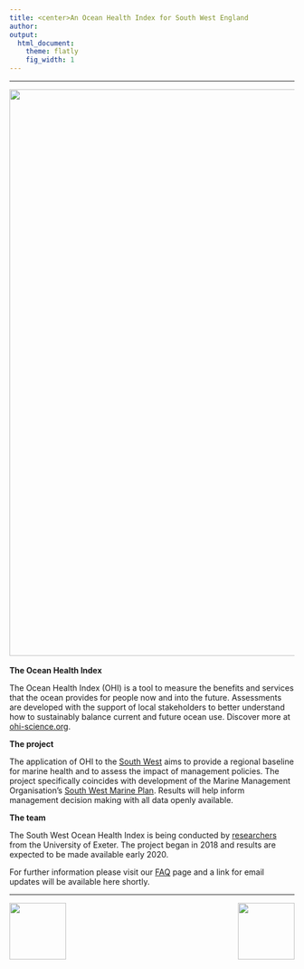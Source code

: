 ```yaml
---
title: <center>An Ocean Health Index for South West England
author:  
output:
  html_document:
    theme: flatly
    fig_width: 1
---
```

---

<center><img src="images/Porthcurnow2.JPG" width="1000px"></center>
<br>
<i class="fa fa-globe fa-x"></i>  **The Ocean Health Index**</h2> 
The Ocean Health Index (OHI) is a tool to measure the benefits and services that the ocean provides for people now and into the future. Assessments are developed with the support of local stakeholders to better understand how to sustainably balance current and future ocean use. Discover more at [ohi-science.org](www.ohi-science.org). 

<i class="fa fa-folder-open fa-x"></i>  **The project**</h2> 
The application of OHI to the [South West](http://ohi-science.org/esw/about.html) aims to provide a regional baseline for marine health and to assess the impact of management policies. The project specifically coincides with development of the Marine Management Organisation's [South West Marine Plan](https://www.gov.uk/government/collections/south-west-marine-plan). Results will help inform management decision making with all data openly available.

<i class="fa fa-user fa-x"></i>  **The team**</h2>
The South West Ocean Health Index is being conducted by [researchers](http://ohi-science.org/esw/who_we_are.html) from the University of Exeter. The project began in 2018 and results are expected to be made available early 2020.

For further information please visit our [FAQ](http://ohi-science.org/esw/faq.html) page and a link for  email updates will be available here shortly.

----


<img align="left" src="images/ohi-logo.png" width="100px">

<img align="right" src="images/UoE_logo.jpg" width="100px">


